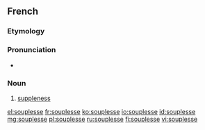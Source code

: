 ==French==

===Etymology===
{{suffix|souple|esse|lang=fr}}

===Pronunciation===
* {{audio|Fr-souplesse.ogg|Audio (la souplesse)}}

===Noun===
{{fr-noun|f}}

# [[suppleness]]

[[el:souplesse]]
[[fr:souplesse]]
[[ko:souplesse]]
[[io:souplesse]]
[[id:souplesse]]
[[mg:souplesse]]
[[pl:souplesse]]
[[ru:souplesse]]
[[fi:souplesse]]
[[vi:souplesse]]